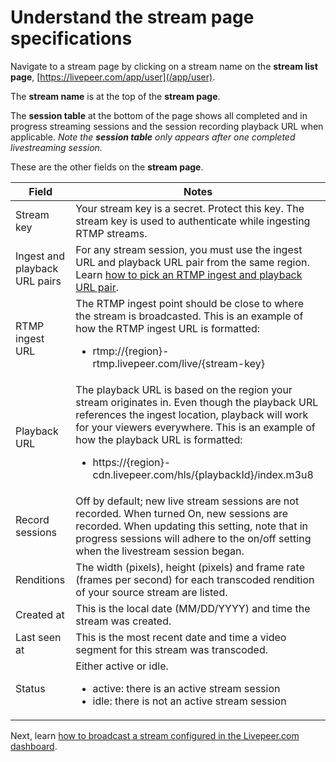 
<DocsLayout title="Understand the stream page specifications - Livepeer.com" description="Understand the stream page specifications">

# Understand the stream page specifications

Navigate to a stream page by clicking on a stream name on the **stream list
page**, [https://livepeer.com/app/user](/app/user).

The **stream name** is at the top of the **stream page**.

The **session table** at the bottom of the page shows all completed and in
progress streaming sessions and the session recording playback URL when
applicable. _Note the **session table** only appears after one completed
livestreaming session._

These are the other fields on the **stream page**.

| Field                         | Notes                                                                                                                                                                                                                                                                                                                    |
| ----------------------------- | ------------------------------------------------------------------------------------------------------------------------------------------------------------------------------------------------------------------------------------------------------------------------------------------------------------------------ |
| Stream key                    | Your stream key is a secret. Protect this key. The stream key is used to authenticate while ingesting RTMP streams.                                                                                                                                                                                                      |
| Ingest and playback URL pairs | For any stream session, you must use the ingest URL and playback URL pair from the same region. Learn [how to pick an RTMP ingest and playback URL pair](/docs/guides/dashboard/ingest-playback-url-pair).                                                                                                               |
| RTMP ingest URL               | The RTMP ingest point should be close to where the stream is broadcasted. This is an example of how the RTMP ingest URL is formatted: <ul><li>rtmp://{region}-rtmp.livepeer.com/live/{stream-key}</li></ul>                                                                                                              |
| Playback URL                  | The playback URL is based on the region your stream originates in. Even though the playback URL references the ingest location, playback will work for your viewers everywhere. This is an example of how the playback URL is formatted: <ul><li>https://{region}-cdn.livepeer.com/hls/{playbackId}/index.m3u8</li></ul> |
| Record sessions               | Off by default; new live stream sessions are not recorded. When turned On, new sessions are recorded. When updating this setting, note that in progress sessions will adhere to the on/off setting when the livestream session began.                                                                                    |
| Renditions                    | The width (pixels), height (pixels) and frame rate (frames per second) for each transcoded rendition of your source stream are listed.                                                                                                                                                                                   |
| Created at                    | This is the local date (MM/DD/YYYY) and time the stream was created.                                                                                                                                                                                                                                                     |
| Last seen at                  | This is the most recent date and time a video segment for this stream was transcoded.                                                                                                                                                                                                                                    |
| Status                        | Either active or idle. <ul><li>active: there is an active stream session</li><li>idle: there is not an active stream session</li></ul>                                                                                                                                                                                   |

Next, learn
[how to broadcast a stream configured in the Livepeer.com dashboard](/docs/guides/dashboard/broadcast-a-stream-session).

</DocsLayout>
